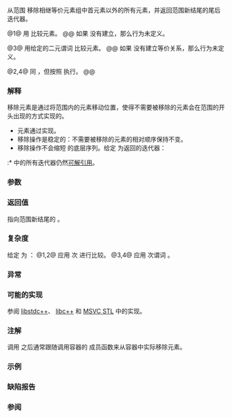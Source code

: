 {{cpp/title|unique}}
{{cpp/algorithm/navbar}}
{{dcl begin}}
{{dcl header|algorithm}}
{{dcla|num=1|notes={{mark constexpr since c++20}}|
template&lt; class ForwardIt &gt;
ForwardIt unique( ForwardIt first, ForwardIt last );
}}
{{dcl|num=2|since=c++17|
template&lt; class ExecutionPolicy, class ForwardIt &gt;
ForwardIt unique( ExecutionPolicy&amp;&amp; policy,
                  ForwardIt first, ForwardIt last );
}}
{{dcla|num=3|notes={{mark constexpr since c++20}}|
template&lt; class ForwardIt, class BinaryPred &gt;
ForwardIt unique( ForwardIt first, ForwardIt last, BinaryPred p );
}}
{{dcl|num=4|since=c++17|
template&lt; class ExecutionPolicy,
          class ForwardIt, class BinaryPred &gt;
ForwardIt unique( ExecutionPolicy&amp;&amp; policy,
                  ForwardIt first, ForwardIt last, BinaryPred p );
}}
{{dcl end}}

从范围 {{range|first|last}} 移除相继等价元素组中首元素以外的所有元素，并返回范围新结尾的尾后迭代器。

@1@ 用 {{c/core|1=operator==}} 比较元素。
@@ 如果 {{c/core|1=operator==}} 没有建立{{enwiki|equivalence relation|等价关系}}，那么行为未定义。

@3@ 用给定的二元谓词 {{c|p}} 比较元素。
@@ 如果 {{c|p}} 没有建立等价关系，那么行为未定义。

@2,4@ 同 {{v|1,3}}，但按照 {{c|policy}} 执行。
@@ {{cpp/algorithm/parallel overload precondition|plural=yes}}

===解释===
移除元素是通过将范围内的元素移动位置，使得不需要被移除的元素会在范围的开头出现的方式实现的。
* 元素通过{{rev inl|until=c++11|[[cpp/language/copy assignment|复制赋值]]}}{{rev inl|since=c++11|[[cpp/language/move assignment|移动赋值]]}}实现。
* 移除操作是稳定的：不需要被移除的元素的相对顺序保持不变。
* 移除操作不会缩短 {{range|first|last}} 的底层序列。给定 {{c|result}} 为返回的迭代器：
:* {{range|result|last}} 中的所有迭代器仍然[[cpp/iterator#可解性与有效性|可解引用]]。
{{rrev|since=c++11|
:* {{range|result|last}} 的所有元素都具有有效但未指定的状态，这是因为移动赋值会通过将原来在该范围内的元素移走的方式来消灭元素。
}}

===参数===
{{par begin}}
{{par range|3=要处理的}}
{{par exec pol}}
{{par pred2 eq|p|p1=ForwardIt}}
{{par hreq}}
{{par req named|ForwardIt|ForwardIterator}}
{{par req named deref|ForwardIt|MoveAssignable}}
{{par end}}

===返回值===
指向范围新结尾的 {{tt|ForwardIt}}。

===复杂度===
给定 {{mathjax-or|\(\scriptsize N\)|N}} 为 {{c|std::distance(first, last)}}：
@1,2@ 应用 {{mathjax-or|\(\scriptsize max(0,N-1)\)|max(0,N-1)}} 次 {{c/core|1=operator==}} 进行比较。
@3,4@ 应用 {{mathjax-or|\(\scriptsize max(0,N-1)\)|max(0,N-1)}} 次谓词 {{c|p}}。

===异常===
{{cpp/algorithm/parallel exceptions reporting behavior|singular=no}}

===可能的实现===
参阅 [https://github.com/gcc-mirror/gcc/blob/7f2f4b87910506effb8dffffc60eeb2451573126/libstdc%2B%2B-v3/include/bits/stl_algo.h#L919-L1000 libstdc++]、 [https://github.com/llvm/llvm-project/blob/5ba396011377bdf4086757d56cd48fc7d3c9f2ad/libcxx/include/__algorithm/unique.h libc++] 和 [https://github.com/microsoft/STL/blob/472161105d596192194d4715ccad307c6c163b4a/stl/inc/algorithm#L3804-L3848 MSVC STL] 中的实现。
{{eq impl
|title1=unique (1)|ver1=1|1=
template&lt;class ForwardIt&gt;
ForwardIt unique(ForwardIt first, ForwardIt last)
{
    if (first == last)
        return last;
    
    ForwardIt result = first;
    while (++first != last)
        if (!(*result == *first) &amp;&amp; ++result != first)
            *result = std::move(*first);
    
    return ++result;
}
|title2=unique (3)|ver2=3|2=
template&lt;class ForwardIt, class BinaryPredicate&gt;
ForwardIt unique(ForwardIt first, ForwardIt last, BinaryPredicate p)
{
    if (first == last)
        return last;
    
    ForwardIt result = first;
    while (++first != last)
        if (!p(*result, *first) &amp;&amp; ++result != first)
            *result = std::move(*first);
    
    return ++result;
}
}}

===注解===
调用 {{tt|unique}} 之后通常跟随调用容器的 {{tt|erase}} 成员函数来从容器中实际移除元素。

===示例===
{{example
|code=
#include &lt;algorithm&gt;
#include &lt;iostream&gt;
#include &lt;vector&gt;

int main()
{
    // 含有数个重复元素的 vector
    std::vector&lt;int&gt; v{1, 2, 1, 1, 3, 3, 3, 4, 5, 4};
    auto print = [&amp;] (int id)
    {
        std::cout &lt;&lt; "@" &lt;&lt; id &lt;&lt; ": ";
        for (int i : v)
            std::cout &lt;&lt; i &lt;&lt; ' ';
        std::cout &lt;&lt; '\n';
    };
    print(1);
 
    // 移除相继（毗邻）的重复元素
    auto last = std::unique(v.begin(), v.end());
    // v 现在保有 {1 2 1 3 4 5 4 x x x}，其中 x 不确定
    v.erase(last, v.end());
    print(2);
 
    // sort 后 unique 以移除所有重复
    std::sort(v.begin(), v.end()); // {1 1 2 3 4 4 5}
    print(3);
 
    last = std::unique(v.begin(), v.end());
    // v 现在保有 {1 2 3 4 5 x x}，其中 x 不确定
    v.erase(last, v.end());
    print(4);
}
|output=
@1: 1 2 1 1 3 3 3 4 5 4 
@2: 1 2 1 3 4 5 4 
@3: 1 1 2 3 4 4 5 
@4: 1 2 3 4 5
}}

===缺陷报告===
{{dr list begin}}
{{dr list item|wg=lwg|dr=202|std=C++98|before=元素用非等价关系进行比较的情况下的行为不明确|after=此时行为未定义}}
{{dr list end}}

===参阅===
{{dsc begin}}
{{dsc inc|cpp/algorithm/dsc adjacent_find}}
{{dsc inc|cpp/algorithm/dsc unique_copy}}
{{dsc inc|cpp/algorithm/dsc remove}}
{{dsc inc|cpp/container/dsc unique|list}}
{{dsc inc|cpp/container/dsc unique|forward_list}}
{{dsc inc|cpp/algorithm/ranges/dsc unique}}
{{dsc end}}

{{langlinks|de|en|es|fr|it|ja|pt|ru}}